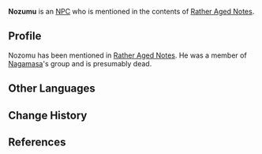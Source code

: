{{Stub}}
{{Character Infobox
|type             = Historical NPC
|image            = <!--NPC Nozomu.png-->
|realname         = 
|region           = Inazuma
|affiliation      = 
|title            = 
|dialoguereward   = 
}}
'''Nozumu''' is an [[NPCs|NPC]] who is mentioned in the contents of [[Rather Aged Notes]].

==Profile== 
Nozomu has been mentioned in [[Rather Aged Notes]]. He was a member of [[Nagamasa]]'s group and is presumably dead.
<!--
==Trivia==
-->
==Other Languages==
{{Other Languages|default_hidden = 1
|en      = Nozomu
|zhs     = 阿望
|zhs_rm  = Ā Wàng
|zht     = 阿望
|zht_rm  = Ā Wàng
|ja      = 望
|ja_rm   = Nozomu
|ko      = 노조무
|ko_rm   = Nojomu
|es      = Nozomu
|fr      = Nozomu
|ru      = Нодзому
|th      = Nozomu
|vi      = Nozomu
|de      = Nozumu
|id      = Nozomu
|pt      = Nozomu
}}

==Change History==
{{Change History|2.4}}

==References==
{{Reflist}}